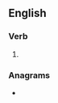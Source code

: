 {{also|hibernâtes}}
==English==

===Verb===
{{head|en|verb form}}

# {{en-third-person singular of|hibernate}}

===Anagrams===
* {{anagrams|en|breathes in|inbreathes}}